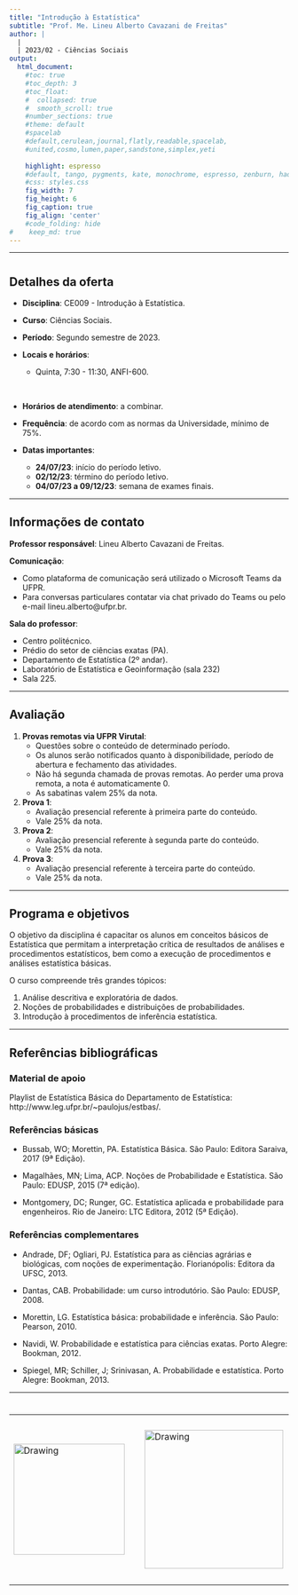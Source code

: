 ```yaml
---
title: "Introdução à Estatística"
subtitle: "Prof. Me. Lineu Alberto Cavazani de Freitas"
author: |
  |
  | 2023/02 - Ciências Sociais
output:
  html_document:                    
    #toc: true                       
    #toc_depth: 3                    
    #toc_float:                      
    #  collapsed: true
    #  smooth_scroll: true
    #number_sections: true           
    #theme: default
    #spacelab
    #default,cerulean,journal,flatly,readable,spacelab,
    #united,cosmo,lumen,paper,sandstone,simplex,yeti
    
    highlight: espresso
    #default, tango, pygments, kate, monochrome, espresso, zenburn, haddock, and textmate
    #css: styles.css                
    fig_width: 7                    
    fig_height: 6                   
    fig_caption: true               
    fig_align: 'center'
    #code_folding: hide              
#    keep_md: true
---
```


---

# {.tabset .tabset-fade .tabset-pills}

## Detalhes da oferta

 - **Disciplina**: CE009 - Introdução à Estatística.

 - **Curso**: Ciências Sociais.

 - **Período**: Segundo semestre de 2023.

 - **Locais e horários**:
    - Quinta, 7:30 - 11:30, ANFI-600.

\ 

 - **Horários de atendimento**: a combinar.

 - **Frequência**: de acordo com as normas da Universidade, mínimo de 75%.

 - **Datas importantes**:
    - **24/07/23**: início do período letivo.
    - **02/12/23**: término do período letivo.
    - **04/07/23 a 09/12/23**: semana de exames finais.

---

## Informações de contato

**Professor responsável**: Lineu Alberto Cavazani de Freitas.

**Comunicação**: 

  - Como plataforma de comunicação será utilizado o Microsoft Teams da UFPR.
  - Para conversas particulares contatar via chat privado do Teams ou pelo e-mail lineu.alberto@ufpr.br.

**Sala do professor**:

  - Centro politécnico.
  - Prédio do setor de ciências exatas (PA).
  - Departamento de Estatística (2º andar).
  - Laboratório de Estatística e Geoinformação (sala 232)
  - Sala 225.

---

## Avaliação

1. **Provas remotas via UFPR Virutal**:
    - Questões sobre o conteúdo de determinado período.
    - Os alunos serão notificados quanto à disponibilidade, período de abertura e fechamento das atividades.
    - Não há segunda chamada de provas remotas. Ao perder uma prova remota, a nota é automaticamente 0.
    - As sabatinas valem 25% da nota.
    
2. **Prova 1**:
    - Avaliação presencial referente à primeira parte do conteúdo.
    - Vale 25% da nota.
    
3. **Prova 2**:
    - Avaliação presencial referente à segunda parte do conteúdo.
    - Vale 25% da nota.
    
4. **Prova 3**:
    - Avaliação presencial referente à terceira parte do conteúdo.
    - Vale 25% da nota.
        
---

## Programa e objetivos

O objetivo da disciplina é capacitar os alunos em conceitos básicos de Estatística que permitam a interpretação crítica de resultados de análises e procedimentos estatísticos, bem como a execução de procedimentos e análises estatística básicas. 

O curso compreende três grandes tópicos:

 1. Análise descritiva e exploratória de dados.
 2. Noções de probabilidades e distribuições de probabilidades.
 3. Introdução à procedimentos de inferência estatística.

---

## Referências bibliográficas

### Material de apoio

Playlist de Estatística Básica do Departamento de Estatística: http://www.leg.ufpr.br/~paulojus/estbas/.

### Referências básicas

 - Bussab, WO; Morettin, PA. Estatística Básica. São Paulo: Editora Saraiva, 2017 (9ª Edição).

 - Magalhães, MN; Lima, ACP. Noções de Probabilidade e Estatística. São Paulo: EDUSP, 2015 (7ª edição).

 - Montgomery, DC; Runger, GC. Estatística aplicada e probabilidade para engenheiros. Rio de Janeiro: LTC Editora, 2012 (5ª Edição).

### Referências complementares
 
 - Andrade, DF; Ogliari, PJ. Estatística para as ciências agrárias e biológicas, com noções de experimentação. Florianópolis: Editora da UFSC, 2013.

 - Dantas, CAB. Probabilidade: um curso introdutório. São Paulo: EDUSP, 2008.

 - Morettin, LG. Estatística básica: probabilidade e inferência. São Paulo: Pearson, 2010.

 - Navidi, W. Probabilidade e estatística para ciências exatas. Porto Alegre: Bookman, 2012.

 - Spiegel, MR; Schiller, J; Srinivasan, A. Probabilidade e estatística. Porto Alegre: Bookman, 2013.

---

# 

<center>

<table><tr>

<td> <img src="img/ufpr-transparent-600px.png" alt="Drawing" style="width: 200px;"/> </td>

<td> &nbsp; &nbsp; &nbsp; &nbsp; &nbsp; &nbsp; </td>

<td> <img src="img/dest-texto-2.png" alt="Drawing" style="width: 250px;"/> </td>

<td> &nbsp; &nbsp; &nbsp; &nbsp; &nbsp; &nbsp; </td>

<td> <img src="img/leg.png" alt="Drawing" style="width: 300px;"/> </td>

</center>


<div class="tocify-extend-page" data-unique="tocify-extend-page" style="height: 0;"></div>